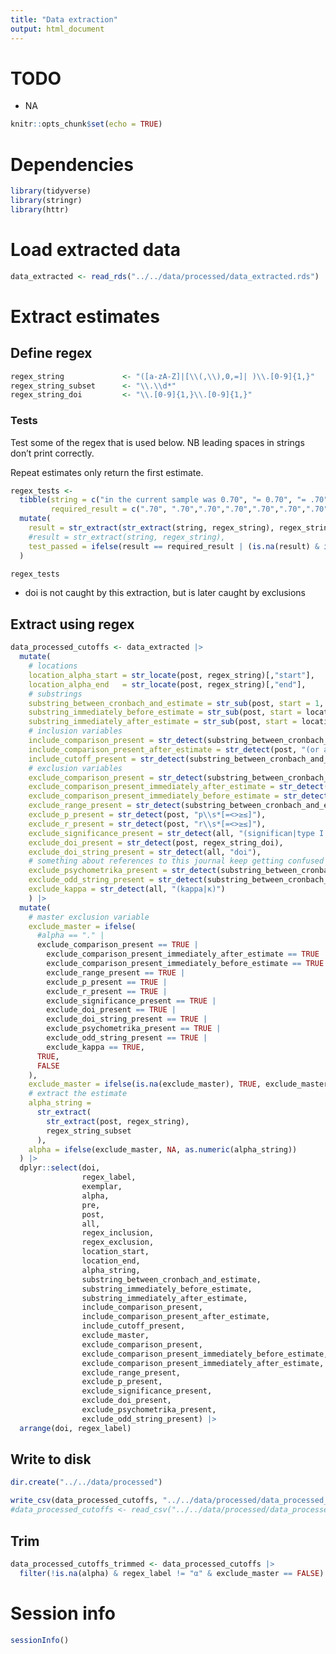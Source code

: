 ```yaml
---
title: "Data extraction"
output: html_document
---
```


# TODO

- NA

```r
knitr::opts_chunk$set(echo = TRUE)
```

# Dependencies

```r

library(tidyverse)
library(stringr)
library(httr)

```

# Load extracted data

```r

data_extracted <- read_rds("../../data/processed/data_extracted.rds")

```

# Extract estimates

## Define regex

```r

regex_string             <- "([a-zA-Z]|[\\(,\\),0,=]| )\\.[0-9]{1,}"
regex_string_subset      <- "\\.\\d*"
regex_string_doi         <- "\\.[0-9]{1,}\\.[0-9]{1,}"

```

### Tests

Test some of the regex that is used below. NB leading spaces in strings don't print correctly.

Repeat estimates only return the first estimate.

```r

regex_tests <- 
  tibble(string = c("in the current sample was 0.70", "= 0.70", "= .70", "=.70", " 0.70", " .70", "alpha of.70", "alphas of .70 and .80", "(.70)", "0.7", "-0.7", "-.7", "section 2.70", "doi 0.0.70", ". 70"),
         required_result = c(".70", ".70",".70",".70",".70",".70",".70",".70", ".70", NA, NA, NA, NA, NA, NA)) |>
  mutate(
    result = str_extract(str_extract(string, regex_string), regex_string_subset),
    #result = str_extract(string, regex_string),
    test_passed = ifelse(result == required_result | (is.na(result) & is.na(required_result)), TRUE, FALSE)
  )

regex_tests

```

- doi is not caught by this extraction, but is later caught by exclusions

## Extract using regex

```r

data_processed_cutoffs <- data_extracted |>
  mutate(
    # locations
    location_alpha_start = str_locate(post, regex_string)[,"start"],
    location_alpha_end   = str_locate(post, regex_string)[,"end"],
    # substrings
    substring_between_cronbach_and_estimate = str_sub(post, start = 1, end = location_alpha_start),
    substring_immediately_before_estimate = str_sub(post, start = location_alpha_start-3, end = location_alpha_start),
    substring_immediately_after_estimate = str_sub(post, start = location_alpha_end, end = location_alpha_end+6),
    # inclusion variables
    include_comparison_present = str_detect(substring_between_cronbach_and_estimate, "([>≥]|greater than)"),
    include_comparison_present_after_estimate = str_detect(post, "(or above|or higher|or more|or greater|or below|or less|or lower)"),
    include_cutoff_present = str_detect(substring_between_cronbach_and_estimate, "cut(\\s|-)off|criteria"),
    # exclusion variables
    exclude_comparison_present = str_detect(substring_between_cronbach_and_estimate, "([<≤±≈]|over|larger|exceed|above|upper|higher|more|lower|below|smaller|less|at least|between|the order of|minimum)"),
    exclude_comparison_present_immediately_after_estimate = str_detect(substring_immediately_after_estimate, "(to|–|−|–)"),
    exclude_comparison_present_immediately_before_estimate = str_detect(substring_immediately_before_estimate, "(to|–|−|–)"),
    exclude_range_present = str_detect(substring_between_cronbach_and_estimate, "(range|ranging|between|from)"),
    exclude_p_present = str_detect(post, "p\\s*[=<>≥≤]"),
    exclude_r_present = str_detect(post, "r\\s*[=<>≥≤]"),
    exclude_significance_present = str_detect(all, "(significan|type I|level|two-?tailed|one-?tailed|power|null hypothes|effect-?size|differ reliably)"),
    exclude_doi_present = str_detect(post, regex_string_doi),
    exclude_doi_string_present = str_detect(all, "doi"),
    # something about references to this journal keep getting confused for alpha values
    exclude_psychometrika_present = str_detect(substring_between_cronbach_and_estimate, "psychometrika"),
    exclude_odd_string_present = str_detect(substring_between_cronbach_and_estimate, " d s "),
    exclude_kappa = str_detect(all, "(kappa|κ)")
    ) |>
  mutate(
    # master exclusion variable
    exclude_master = ifelse(
      #alpha == "." |
      exclude_comparison_present == TRUE |
        exclude_comparison_present_immediately_after_estimate == TRUE |
        exclude_comparison_present_immediately_before_estimate == TRUE |
        exclude_range_present == TRUE |
        exclude_p_present == TRUE |
        exclude_r_present == TRUE |
        exclude_significance_present == TRUE |
        exclude_doi_present == TRUE |
        exclude_doi_string_present == TRUE |
        exclude_psychometrika_present == TRUE |
        exclude_odd_string_present == TRUE |
        exclude_kappa == TRUE,
      TRUE, 
      FALSE
    ),
    exclude_master = ifelse(is.na(exclude_master), TRUE, exclude_master),
    # extract the estimate
    alpha_string = 
      str_extract(
        str_extract(post, regex_string), 
        regex_string_subset
      ),
    alpha = ifelse(exclude_master, NA, as.numeric(alpha_string))
  ) |>
  dplyr::select(doi, 
                regex_label,
                exemplar, 
                alpha, 
                pre, 
                post, 
                all,
                regex_inclusion, 
                regex_exclusion,
                location_start, 
                location_end,
                alpha_string,
                substring_between_cronbach_and_estimate,
                substring_immediately_before_estimate,
                substring_immediately_after_estimate,
                include_comparison_present,
                include_comparison_present_after_estimate,
                include_cutoff_present,
                exclude_master, 
                exclude_comparison_present,
                exclude_comparison_present_immediately_before_estimate,
                exclude_comparison_present_immediately_after_estimate,
                exclude_range_present,
                exclude_p_present,
                exclude_significance_present,
                exclude_doi_present,
                exclude_psychometrika_present,
                exclude_odd_string_present) |>
  arrange(doi, regex_label)

```

## Write to disk

```r

dir.create("../../data/processed")

write_csv(data_processed_cutoffs, "../../data/processed/data_processed_cutoffs.csv")
#data_processed_cutoffs <- read_csv("../../data/processed/data_processed_cutoffs.csv")

```

## Trim

```r

data_processed_cutoffs_trimmed <- data_processed_cutoffs |>
  filter(!is.na(alpha) & regex_label != "α" & exclude_master == FALSE)

```

# Session info

```r

sessionInfo()

```
